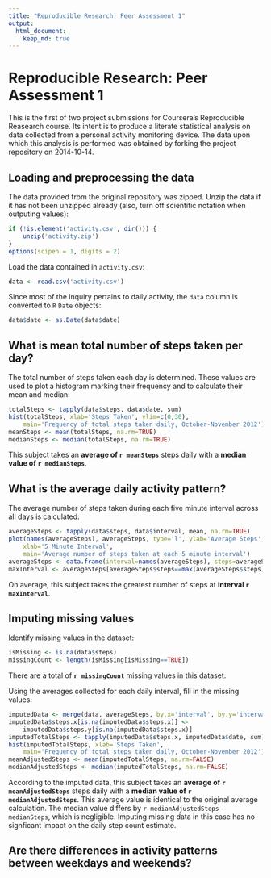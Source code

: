```yaml
---
title: "Reproducible Research: Peer Assessment 1"
output: 
  html_document:
    keep_md: true
---
```


Reproducible Research: Peer Assessment 1
========================================

This is the first of two project submissions for Coursera's Reproducible
Reasearch course. Its intent is to produce a literate statistical analysis on
data collected from a personal activity monitoring device. The data upon which
this analysis is performed was obtained by forking the project repository
on 2014-10-14.

## Loading and preprocessing the data

The data provided from the original repository was zipped. Unzip the data if
it has not been unzipped already (also, turn off scientific notation when
outputing values):

```r
if (!is.element('activity.csv', dir())) {
    unzip('activity.zip')
}
options(scipen = 1, digits = 2)
```

Load the data contained in `activity.csv`:

```r
data <- read.csv('activity.csv')
```

Since most of the inquiry pertains to daily activity, the `data` column is
converted to `R` `Date` objects:

```r
data$date <- as.Date(data$date)
```

## What is mean total number of steps taken per day?

The total number of steps taken each day is determined. These values are used
to plot a histogram marking their frequency and to calculate their mean and
median:

```r
totalSteps <- tapply(data$steps, data$date, sum)
hist(totalSteps, xlab='Steps Taken', ylim=c(0,30), 
    main='Frequency of total steps taken daily, October-November 2012');
meanSteps <- mean(totalSteps, na.rm=TRUE)
medianSteps <- median(totalSteps, na.rm=TRUE)
```

This subject takes an **average of `r meanSteps`** steps daily with a **median value of
`r medianSteps`**.

## What is the average daily activity pattern?

The average number of steps taken during each five minute interval across all
days is calculated:

```r
averageSteps <- tapply(data$steps, data$interval, mean, na.rm=TRUE)
plot(names(averageSteps), averageSteps, type='l', ylab='Average Steps',
    xlab='5 Minute Interval',
    main='Average number of steps taken at each 5 minute interval')
averageSteps <- data.frame(interval=names(averageSteps), steps=averageSteps)
maxInterval <- averageSteps[averageSteps$steps==max(averageSteps$steps), 'interval']
```

On average, this subject takes the greatest number of steps at
**interval `r maxInterval`**.

## Imputing missing values

Identify missing values in the dataset:

```r
isMissing <- is.na(data$steps)
missingCount <- length(isMissing[isMissing==TRUE])
```

There are a total of **`r missingCount`** missing values in this dataset.

Using the averages collected for each daily interval, fill in the missing values:

```r
imputedData <- merge(data, averageSteps, by.x='interval', by.y='interval')
imputedData$steps.x[is.na(imputedData$steps.x)] <-
    imputedData$steps.y[is.na(imputedData$steps.x)]
imputedTotalSteps <- tapply(imputedData$steps.x, imputedData$date, sum)
hist(imputedTotalSteps, xlab='Steps Taken',
    main='Frequency of total steps taken daily, October-November 2012');
meanAdjustedSteps <- mean(imputedTotalSteps, na.rm=FALSE)
medianAdjustedSteps <- median(imputedTotalSteps, na.rm=FALSE)
```

According to the imputed data, this subject takes an **average of
`r meanAdjustedSteps`** steps daily with a **median value of
`r medianAdjustedSteps`**. This average value is identical to the original
average calculation. The median value differs by
`r medianAdjustedSteps - medianSteps`, which is negligible. Imputing missing
data in this case has no signficant impact on the daily step count estimate.

## Are there differences in activity patterns between weekdays and weekends?


